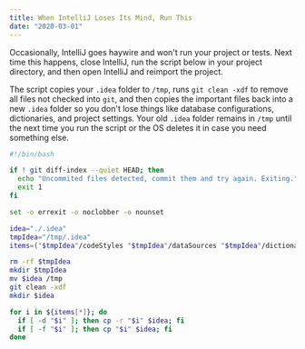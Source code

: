 ```yaml
---
title: When IntelliJ Loses Its Mind, Run This
date: "2020-03-01"
---
```


Occasionally, IntelliJ goes haywire and won't run your project or tests. Next time this happens, close IntelliJ, run the script below in your project directory, and then open IntelliJ and reimport the project.

The script copies your `.idea` folder to `/tmp`, runs `git clean -xdf` to remove all files not checked into `git`, and then copies the important files back into a new `.idea` folder so you don't lose things like database configurations, dictionaries, and project settings. Your old `.idea` folder remains in `/tmp` until the next time you run the script or the OS deletes it in case you need something else.

```bash
#!/bin/bash

if ! git diff-index --quiet HEAD; then
  echo "Uncommited files detected, commit them and try again. Exiting."
  exit 1
fi

set -o errexit -o noclobber -o nounset

idea="./.idea"
tmpIdea="/tmp/.idea"
items=("$tmpIdea"/codeStyles "$tmpIdea"/dataSources "$tmpIdea"/dictionaries "$tmpIdea"/inspectionProfiles "$tmpIdea"/dataSources*.xml "$tmpIdea"/workspace.xml)

rm -rf $tmpIdea
mkdir $tmpIdea
mv $idea /tmp
git clean -xdf
mkdir $idea

for i in ${items[*]}; do
  if [ -d "$i" ]; then cp -r "$i" $idea; fi
  if [ -f "$i" ]; then cp "$i" $idea; fi
done
```
